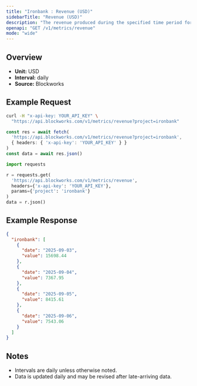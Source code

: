 ```yaml
---
title: "Ironbank : Revenue (USD)"
sidebarTitle: "Revenue (USD)"
description: "The revenue produced during the specified time period for given project."
openapi: "GET /v1/metrics/revenue"
mode: "wide"
---
```


## Overview

- **Unit:** USD
- **Interval:** daily
- **Source:** Blockworks

## Example Request

<CodeGroup>

```bash cURL
curl -H "x-api-key: YOUR_API_KEY" \
  "https://api.blockworks.com/v1/metrics/revenue?project=ironbank"
```

```typescript TypeScript
const res = await fetch(
  'https://api.blockworks.com/v1/metrics/revenue?project=ironbank',
  { headers: { 'x-api-key': 'YOUR_API_KEY' } }
)
const data = await res.json()
```

```python Python
import requests

r = requests.get(
  'https://api.blockworks.com/v1/metrics/revenue',
  headers={'x-api-key': 'YOUR_API_KEY'},
  params={'project': 'ironbank'}
)
data = r.json()
```

</CodeGroup>

## Example Response

```json
{
  "ironbank": [
    {
      "date": "2025-09-03",
      "value": 15698.44
    },
    {
      "date": "2025-09-04",
      "value": 7367.95
    },
    {
      "date": "2025-09-05",
      "value": 8415.61
    },
    {
      "date": "2025-09-06",
      "value": 7543.06
    }
  ]
}
```

## Notes
- Intervals are daily unless otherwise noted.
- Data is updated daily and may be revised after late-arriving data.

